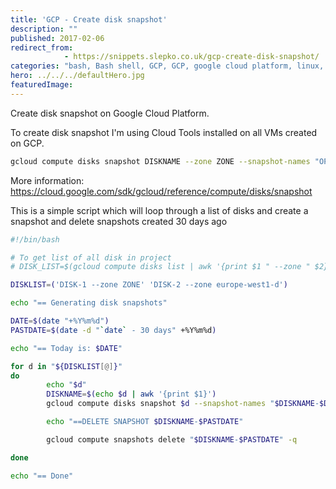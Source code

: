 ```yaml
---
title: 'GCP - Create disk snapshot'
description: ""
published: 2017-02-06
redirect_from:
            - https://snippets.slepko.co.uk/gcp-create-disk-snapshot/
categories: "bash, Bash shell, GCP, GCP, google cloud platform, linux, Linux, shell"
hero: ../../../defaultHero.jpg
featuredImage:
---
```

Create disk snapshot on Google Cloud Platform.

To create disk snapshot I'm using Cloud Tools installed on all VMs created on GCP.

```bash
gcloud compute disks snapshot DISKNAME --zone ZONE --snapshot-names "OPTIONAL"
```

More information: <https://cloud.google.com/sdk/gcloud/reference/compute/disks/snapshot>

This is a simple script which will loop through a list of disks and create a snapshot and delete snapshots created 30 days ago

```bash
#!/bin/bash

# To get list of all disk in project
# DISK_LIST=$(gcloud compute disks list | awk '{print $1 " --zone " $2}' | sed 1d)

DISKLIST=('DISK-1 --zone ZONE' 'DISK-2 --zone europe-west1-d')

echo "== Generating disk snapshots"

DATE=$(date "+%Y%m%d")
PASTDATE=$(date -d "`date` - 30 days" +%Y%m%d)

echo "== Today is: $DATE"

for d in "${DISKLIST[@]}"
do
        echo "$d"
        DISKNAME=$(echo $d | awk '{print $1}')
        gcloud compute disks snapshot $d --snapshot-names "$DISKNAME-$DATE"

        echo "==DELETE SNAPSHOT $DISKNAME-$PASTDATE"

        gcloud compute snapshots delete "$DISKNAME-$PASTDATE" -q

done

echo "== Done"
```

